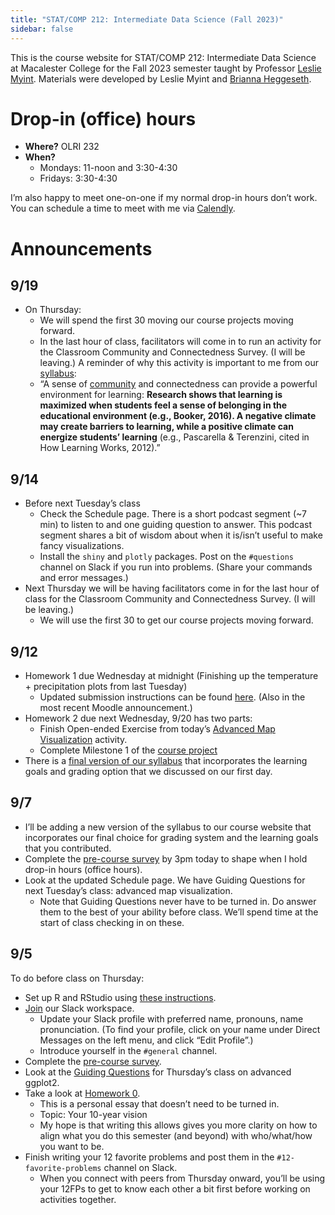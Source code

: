 ```yaml
---
title: "STAT/COMP 212: Intermediate Data Science (Fall 2023)"
sidebar: false
---
```


This is the course website for STAT/COMP 212: Intermediate Data Science at Macalester College for the Fall 2023 semester taught by Professor [Leslie Myint](https://www.lesliemyint.org). Materials were developed by Leslie Myint and [Brianna Heggeseth](https://bcheggeseth.github.io/).

# Drop-in (office) hours

- **Where?** OLRI 232
- **When?**
    - Mondays: 11-noon and 3:30-4:30
    - Fridays: 3:30-4:30

I'm also happy to meet one-on-one if my normal drop-in hours don't work. You can schedule a time to meet with me via [Calendly](https://calendly.com/lmyint).

# Announcements

## 9/19

- On Thursday:
    - We will spend the first 30 moving our course projects moving forward.
    - In the last hour of class, facilitators will come in to run an activity for the Classroom Community and Connectedness Survey. (I will be leaving.) A reminder of why this activity is important to me from our [syllabus](syllabus_final.qmd#community-is-key):
    - "A sense of [community](https://www.educause.edu/research-and-publications/books/learning-spaces/chapter-4-community-hidden-context-learning) and connectedness can provide a powerful environment for learning: **Research shows that learning is maximized when students feel a sense of belonging in the educational environment (e.g., Booker, 2016). A negative climate may create barriers to learning, while a positive climate can energize students' learning** (e.g., Pascarella & Terenzini, cited in How Learning Works, 2012)."

## 9/14

- Before next Tuesday's class
    - Check the Schedule page. There is a short podcast segment (~7 min) to listen to and one guiding question to answer. This podcast segment shares a bit of wisdom about when it is/isn't useful to make fancy visualizations.
    - Install the `shiny` and `plotly` packages. Post on the `#questions` channel on Slack if you run into problems. (Share your commands and error messages.)

- Next Thursday we will be having facilitators come in for the last hour of class for the Classroom Community and Connectedness Survey. (I will be leaving.)
    - We will use the first 30 to get our course projects moving forward.

## 9/12

- Homework 1 due Wednesday at midnight (Finishing up the temperature + precipitation plots from last Tuesday)
    - Updated submission instructions can be found [here](02-adv-ggplot.qmd#homework). (Also in the most recent Moodle announcement.)
- Homework 2 due next Wednesday, 9/20 has two parts:
    - Finish Open-ended Exercise from today's [Advanced Map Visualization](03-adv-maps.qmd#open-ended-exercise-homework) activity.
    - Complete Milestone 1 of the [course project](project.qmd)
- There is a [final version of our syllabus](syllabus_final.qmd) that incorporates the learning goals and grading option that we discussed on our first day.

## 9/7

- I'll be adding a new version of the syllabus to our course website that incorporates our final choice for grading system and the learning goals that you contributed.
- Complete the [pre-course survey](https://docs.google.com/forms/d/e/1FAIpQLSc1_48NE_5LxRJ5R5EDPoEWcX4d1-Kyicclbn9EjoFiv8ZW5w/viewform?usp=sf_link) by 3pm today to shape when I hold drop-in hours (office hours).
- Look at the updated Schedule page. We have Guiding Questions for next Tuesday's class: advanced map visualization.
    - Note that Guiding Questions never have to be turned in. Do answer them to the best of your ability before class. We'll spend time at the start of class checking in on these.

## 9/5

To do before class on Thursday:

- Set up R and RStudio using [these instructions](tech_setup.qmd).
- [Join](https://join.slack.com/t/statcomp212fall2023/shared_invite/zt-22hwq73vn-IOFifr_VpO_4AAN4vYVDgA) our Slack workspace.
    - Update your Slack profile with preferred name, pronouns, name pronunciation. (To find your profile, click on your name under Direct Messages on the left menu, and click "Edit Profile".)
    - Introduce yourself in the `#general` channel.
- Complete the [pre-course survey](https://docs.google.com/forms/d/e/1FAIpQLSc1_48NE_5LxRJ5R5EDPoEWcX4d1-Kyicclbn9EjoFiv8ZW5w/viewform?usp=sf_link).
- Look at the [Guiding Questions](schedule.qmd#guiding-questions) for Thursday's class on advanced ggplot2.
- Take a look at [Homework 0](homework0.qmd).
    - This is a personal essay that doesn't need to be turned in.
    - Topic: Your 10-year vision
    - My hope is that writing this allows gives you more clarity on how to align what you do this semester (and beyond) with who/what/how you want to be.
- Finish writing your 12 favorite problems and post them in the `#12-favorite-problems` channel on Slack.
    - When you connect with peers from Thursday onward, you'll be using your 12FPs to get to know each other a bit first before working on activities together.

